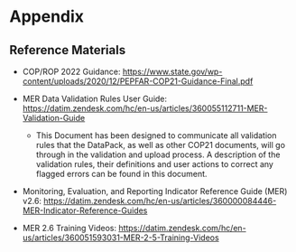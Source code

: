 
\blandscape

Appendix
========

Reference Materials
-------------------

-   COP/ROP 2022 Guidance:
    <https://www.state.gov/wp-content/uploads/2020/12/PEPFAR-COP21-Guidance-Final.pdf>

-   MER Data Validation Rules User Guide:
    <https://datim.zendesk.com/hc/en-us/articles/360055112711-MER-Validation-Guide>

    -   This Document has been designed to communicate all validation
        rules that the DataPack, as well as other COP21 documents, will
        go through in the validation and upload process. A description
        of the validation rules, their definitions and user actions to
        correct any flagged errors can be found in this document.

-   Monitoring, Evaluation, and Reporting Indicator Reference Guide
    (MER) v2.6:
    <https://datim.zendesk.com/hc/en-us/articles/360000084446-MER-Indicator-Reference-Guides>

-   MER 2.6 Training Videos:
    <https://datim.zendesk.com/hc/en-us/articles/360051593031-MER-2-5-Training-Videos>

\elandscape
